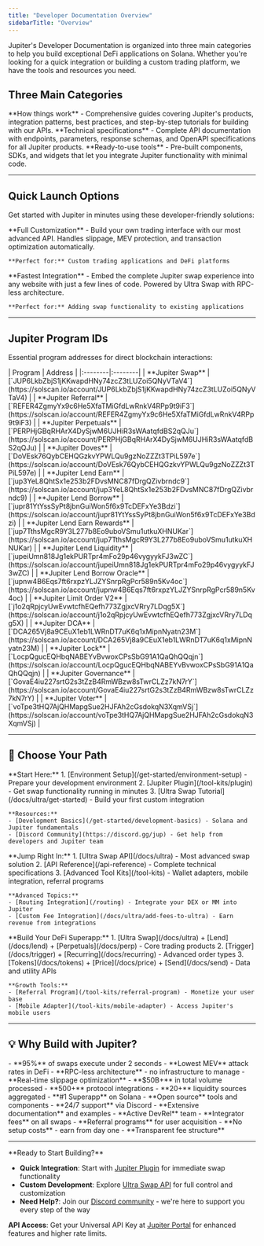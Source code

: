 ```yaml
---
title: "Developer Documentation Overview"
sidebarTitle: "Overview"
---
```


Jupiter's Developer Documentation is organized into three main categories to help you build exceptional DeFi applications on Solana. Whether you're looking for a quick integration or building a custom trading platform, we have the tools and resources you need.

## Three Main Categories

<CardGroup cols={3}>
  <Card title="Developer Docs" icon="book" href="/docs/ultra">
    **How things work** - Comprehensive guides covering Jupiter's products, integration patterns, best practices, and step-by-step tutorials for building with our APIs.
  </Card>
  
  <Card title="API Reference" icon="code" href="/api-reference">
    **Technical specifications** - Complete API documentation with endpoints, parameters, response schemas, and OpenAPI specifications for all Jupiter products.
  </Card>
  
  <Card title="Tool Kits" icon="toolbox" href="/tool-kits">
    **Ready-to-use tools** - Pre-built components, SDKs, and widgets that let you integrate Jupiter functionality with minimal code.
  </Card>
</CardGroup>

---

## Quick Launch Options

Get started with Jupiter in minutes using these developer-friendly solutions:

<CardGroup cols={2}>
  <Card title="Ultra Swap API" icon="bolt" href="/docs/ultra">
    **Full Customization** - Build your own trading interface with our most advanced API. Handles slippage, MEV protection, and transaction optimization automatically.
    
    **Perfect for:** Custom trading applications and DeFi platforms
  </Card>
  <Card title="Jupiter Plugin" icon="puzzle-piece" href="/tool-kits/plugin">
    **Fastest Integration** - Embed the complete Jupiter swap experience into any website with just a few lines of code. Powered by Ultra Swap with RPC-less architecture.
    
    **Perfect for:** Adding swap functionality to existing applications
  </Card>
</CardGroup>

---

## Jupiter Program IDs

Essential program addresses for direct blockchain interactions:

<Card title="Core Programs" icon="microchip">
| Program | Address |
|:--------|:--------|
| **Jupiter Swap** | [`JUP6LkbZbjS1jKKwapdHNy74zcZ3tLUZoi5QNyVTaV4`](https://solscan.io/account/JUP6LkbZbjS1jKKwapdHNy74zcZ3tLUZoi5QNyVTaV4) |
| **Jupiter Referral** | [`REFER4ZgmyYx9c6He5XfaTMiGfdLwRnkV4RPp9t9iF3`](https://solscan.io/account/REFER4ZgmyYx9c6He5XfaTMiGfdLwRnkV4RPp9t9iF3) |
| **Jupiter Perpetuals** | [`PERPHjGBqRHArX4DySjwM6UJHiR3sWAatqfdBS2qQJu`](https://solscan.io/account/PERPHjGBqRHArX4DySjwM6UJHiR3sWAatqfdBS2qQJu) |
| **Jupiter Doves** | [`DoVEsk76QybCEHQGzkvYPWLQu9gzNoZZZt3TPiL597e`](https://solscan.io/account/DoVEsk76QybCEHQGzkvYPWLQu9gzNoZZZt3TPiL597e) |
| **Jupiter Lend Earn** | [`jup3YeL8QhtSx1e253b2FDvsMNC87fDrgQZivbrndc9`](https://solscan.io/account/jup3YeL8QhtSx1e253b2FDvsMNC87fDrgQZivbrndc9) |
| **Jupiter Lend Borrow** | [`jupr81YtYssSyPt8jbnGuiWon5f6x9TcDEFxYe3Bdzi`](https://solscan.io/account/jupr81YtYssSyPt8jbnGuiWon5f6x9TcDEFxYe3Bdzi) |
| **Jupiter Lend Earn Rewards** | [`jup7TthsMgcR9Y3L277b8Eo9uboVSmu1utkuXHNUKar`](https://solscan.io/account/jup7TthsMgcR9Y3L277b8Eo9uboVSmu1utkuXHNUKar) |
| **Jupiter Lend Liquidity** | [`jupeiUmn818Jg1ekPURTpr4mFo29p46vygyykFJ3wZC`](https://solscan.io/account/jupeiUmn818Jg1ekPURTpr4mFo29p46vygyykFJ3wZC) |
| **Jupiter Lend Borrow Oracle** | [`jupnw4B6Eqs7ft6rxpzYLJZYSnrpRgPcr589n5Kv4oc`](https://solscan.io/account/jupnw4B6Eqs7ft6rxpzYLJZYSnrpRgPcr589n5Kv4oc) |
| **Jupiter Limit Order V2** | [`j1o2qRpjcyUwEvwtcfhEQefh773ZgjxcVRry7LDqg5X`](https://solscan.io/account/j1o2qRpjcyUwEvwtcfhEQefh773ZgjxcVRry7LDqg5X) |
| **Jupiter DCA** | [`DCA265Vj8a9CEuX1eb1LWRnDT7uK6q1xMipnNyatn23M`](https://solscan.io/account/DCA265Vj8a9CEuX1eb1LWRnDT7uK6q1xMipnNyatn23M) |
| **Jupiter Lock** | [`LocpQgucEQHbqNABEYvBvwoxCPsSbG91A1QaQhQQqjn`](https://solscan.io/account/LocpQgucEQHbqNABEYvBvwoxCPsSbG91A1QaQhQQqjn) |
| **Jupiter Governance** | [`GovaE4iu227srtG2s3tZzB4RmWBzw8sTwrCLZz7kN7rY`](https://solscan.io/account/GovaE4iu227srtG2s3tZzB4RmWBzw8sTwrCLZz7kN7rY) |
| **Jupiter Voter** | [`voTpe3tHQ7AjQHMapgSue2HJFAh2cGsdokqN3XqmVSj`](https://solscan.io/account/voTpe3tHQ7AjQHMapgSue2HJFAh2cGsdokqN3XqmVSj) |
</Card>

---

## 🎯 Choose Your Path

<Tabs>
  <Tab title="New to Jupiter">
    **Start Here:**
    1. [Environment Setup](/get-started/environment-setup) - Prepare your development environment
    2. [Jupiter Plugin](/tool-kits/plugin) - Get swap functionality running in minutes
    3. [Ultra Swap Tutorial](/docs/ultra/get-started) - Build your first custom integration
    
    **Resources:**
    - [Development Basics](/get-started/development-basics) - Solana and Jupiter fundamentals
    - [Discord Community](https://discord.gg/jup) - Get help from developers and Jupiter team
  </Tab>
  
  <Tab title="Experienced Developer">
    **Jump Right In:**
    1. [Ultra Swap API](/docs/ultra) - Most advanced swap solution
    2. [API Reference](/api-reference) - Complete technical specifications  
    3. [Advanced Tool Kits](/tool-kits) - Wallet adapters, mobile integration, referral programs
    
    **Advanced Topics:**
    - [Routing Integration](/routing) - Integrate your DEX or MM into Jupiter
    - [Custom Fee Integration](/docs/ultra/add-fees-to-ultra) - Earn revenue from integrations
  </Tab>
  
  <Tab title="Product Builder">
    **Build Your DeFi Superapp:**
    1. [Ultra Swap](/docs/ultra) + [Lend](/docs/lend) + [Perpetuals](/docs/perp) - Core trading products
    2. [Trigger](/docs/trigger) + [Recurring](/docs/recurring) - Advanced order types
    3. [Tokens](/docs/tokens) + [Price](/docs/price) + [Send](/docs/send) - Data and utility APIs
    
    **Growth Tools:**
    - [Referral Program](/tool-kits/referral-program) - Monetize your user base
    - [Mobile Adapter](/tool-kits/mobile-adapter) - Access Jupiter's mobile users
  </Tab>
</Tabs>

---

## 💡 Why Build with Jupiter?

<CardGroup cols={2}>
  <Card title="Best-in-Class Performance" icon="zap">
    - **95%** of swaps execute under 2 seconds
    - **Lowest MEV** attack rates in DeFi
    - **RPC-less architecture** - no infrastructure to manage
    - **Real-time slippage optimization**
  </Card>
  
  <Card title="Comprehensive Ecosystem" icon="globe">
    - **$50B+** in total volume processed
    - **500+** protocol integrations
    - **20+** liquidity sources aggregated
    - **#1 Superapp** on Solana
  </Card>
  
  <Card title="Developer-First" icon="heart">
    - **Open source** tools and components
    - **24/7 support** via Discord
    - **Extensive documentation** and examples
    - **Active DevRel** team
  </Card>
  
  <Card title="Revenue Opportunities" icon="dollar-sign">
    - **Integrator fees** on all swaps
    - **Referral programs** for user acquisition
    - **No setup costs** - earn from day one
    - **Transparent fee structure**
  </Card>
</CardGroup>

---

<Note>
**Ready to Start Building?**

- **Quick Integration**: Start with [Jupiter Plugin](/tool-kits/plugin) for immediate swap functionality
- **Custom Development**: Explore [Ultra Swap API](/docs/ultra) for full control and customization  
- **Need Help?**: Join our [Discord community](https://discord.gg/jup) - we're here to support you every step of the way

**API Access**: Get your Universal API Key at [Jupiter Portal](https://portal.jup.ag) for enhanced features and higher rate limits.
</Note>